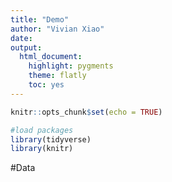 ```yaml
---
title: "Demo"
author: "Vivian Xiao"
date: 
output: 
  html_document:
    highlight: pygments
    theme: flatly
    toc: yes
---
```


```r
knitr::opts_chunk$set(echo = TRUE)
```

```r
#load packages
library(tidyverse)
library(knitr)
```

#Data
```r

```

